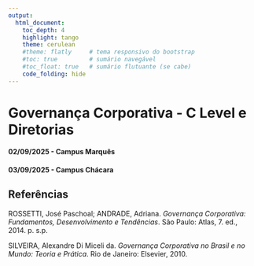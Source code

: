 ---
output: 
  html_document: 
    toc_depth: 4
    highlight: tango
    theme: cerulean
    #theme: flatly     # tema responsivo do bootstrap
    #toc: true         # sumário navegável
    #toc_float: true   # sumário flutuante (se cabe)
    code_folding: hide
---
# Governança Corporativa - C Level e Diretorias

#### 02/09/2025 - Campus Marquês {.unnumbered}

#### 03/09/2025 - Campus Chácara {.unnumbered}




## Referências

ROSSETTI, José Paschoal; ANDRADE, Adriana. *Governança Corporativa: Fundamentos, Desenvolvimento e Tendências*. São Paulo: Atlas, 7. ed., 2014. p. s.p.

SILVEIRA, Alexandre Di Miceli da. *Governança Corporativa no Brasil e no Mundo: Teoria e Prática*. Rio de Janeiro: Elsevier, 2010.
